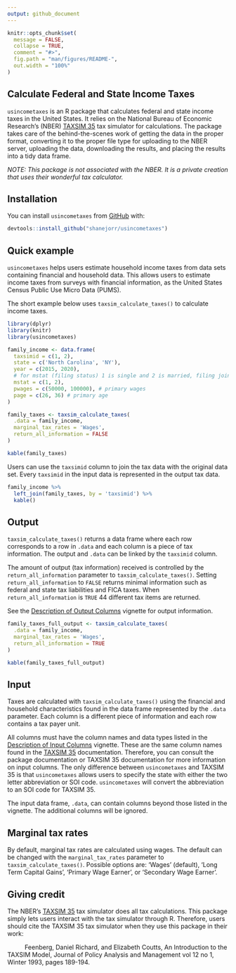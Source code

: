 ```yaml
---
output: github_document
---
```


<!-- README.md is generated from README.Rmd. Please edit that file -->

```r
knitr::opts_chunk$set(
  message = FALSE,
  collapse = TRUE,
  comment = "#>",
  fig.path = "man/figures/README-",
  out.width = "100%"
)
```

<!-- badges: start -->
<!-- badges: end -->

## Calculate Federal and State Income Taxes

`usincometaxes` is an R package that calculates federal and state income taxes in the United States.
It relies on the National Bureau of Economic Research's (NBER) [TAXSIM 35](http://taxsim.nber.org/taxsim35/) 
tax simulator for calculations. The package takes care of the behind-the-scenes work of getting the 
data in the proper format, converting it to the proper file type for uploading to the NBER server, 
uploading the data, downloading the results, and placing the results into a tidy data frame.

*NOTE: This package is not associated with the NBER. It is a private creation that uses their wonderful tax calculator.*

## Installation

You can install `usincometaxes` from [GitHub](https://github.com/shanejorr/usincometaxes) with:

```r
devtools::install_github("shanejorr/usincometaxes")
```

## Quick example

`usincometaxes` helps users estimate household income taxes from data sets containing financial and household data. This allows users to estimate income taxes from surveys with financial information, as the United States Census Public Use Micro Data (PUMS).

The short example below uses `taxsim_calculate_taxes()` to calculate income taxes.

```r
library(dplyr)
library(knitr)
library(usincometaxes)

family_income <- data.frame(
  taxsimid = c(1, 2),
  state = c('North Carolina', 'NY'),
  year = c(2015, 2020),
  # for mstat (filing status) 1 is single and 2 is married, filing jointly
  mstat = c(1, 2),
  pwages = c(50000, 100000), # primary wages
  page = c(26, 36) # primary age
)

family_taxes <- taxsim_calculate_taxes(
  .data = family_income,
  marginal_tax_rates = 'Wages',
  return_all_information = FALSE
)
```

```r
kable(family_taxes)
```

Users can use the `taxsimid` column to join the tax data with the original data set. Every `taxsimid` in
the input data is represented in the output tax data.

```r
family_income %>%
  left_join(family_taxes, by = 'taxsimid') %>%
  kable()
```

## Output

`taxsim_calculate_taxes()` returns a data frame where each row corresponds to a row in `.data` and
each column is a piece of tax information. The output and `.data` can be linked by the `taxsimid` column.

The amount of output (tax information) received is controlled by the `return_all_information` parameter 
to `taxsim_calculate_taxes()`. Setting `return_all_information` to `FALSE` returns minimal information such as 
federal and state tax liabilities and FICA taxes. When `return_all_information` is `TRUE` 44 different tax 
items are returned.

See the [Description of Output Columns](https://www.shaneorr.io/r/usincometaxes/articles/taxsim-output.html) vignette for output information.

```r
family_taxes_full_output <- taxsim_calculate_taxes(
  .data = family_income,
  marginal_tax_rates = 'Wages',
  return_all_information = TRUE
)

kable(family_taxes_full_output)
```

## Input

Taxes are calculated with `taxsim_calculate_taxes()` using the financial and household characteristics 
found in the data frame represented by the `.data` parameter. Each column is a different piece of information
and each row contains a tax payer unit.

All columns must have the column names and data types listed in the 
[Description of Input Columns](https://www.shaneorr.io/r/usincometaxes/articles/taxsim-input.html) vignette. 
These are the same column names found in the [TAXSIM 35](http://taxsim.nber.org/taxsim35/) documentation.
Therefore, you can consult the package documentation or TAXSIM 35 documentation for more information on input columns.
The only difference between `usincometaxes` and TAXSIM 35 is that `usincometaxes` allows users to specify the state
with either the two letter abbreviation or SOI code. `usincometaxes` will convert the abbreviation to an SOI code for TAXSIM 35.

The input data frame, `.data`, can contain columns beyond those listed in the vignette. The additional columns will be ignored.

## Marginal tax rates

By default, marginal tax rates are calculated using wages. The default can be changed with the `marginal_tax_rates` parameter to `taxsim_calculate_taxes()`. Possible options are: 'Wages' (default), 'Long Term Capital Gains', 'Primary Wage Earner', or 'Secondary Wage Earner'.

## Giving credit

The NBER's [TAXSIM 35](http://taxsim.nber.org/taxsim35/) tax simulator does all tax calculations. 
This package simply lets users interact with the tax simulator through R. Therefore, users should 
cite the TAXSIM 35 tax simulator when they use this package in their work:

|           Feenberg, Daniel Richard, and Elizabeth Coutts, An Introduction to the TAXSIM Model, Journal of Policy Analysis and Management vol 12 no 1, Winter 1993, pages 189-194.
